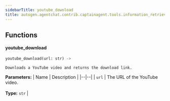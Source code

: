 ```yaml
---
sidebarTitle: youtube_download
title: autogen.agentchat.contrib.captainagent.tools.information_retrieval.youtube_download
---
```


## Functions

<code class="doc-symbol doc-symbol-heading doc-symbol-function"></code>
#### youtube_download
<a href="#autogen.agentchat.contrib.captainagent.tools.information_retrieval.youtube_download..youtube_download" class="headerlink" title="Permanent link"></a>

```python
youtube_download(url: str) -> 
```

    Downloads a YouTube video and returns the download link.

<b>Parameters:</b>
| Name | Description |
|--|--|
| `url` | The URL of the YouTube video.<br/><br/>**Type:** `str` |

<br />